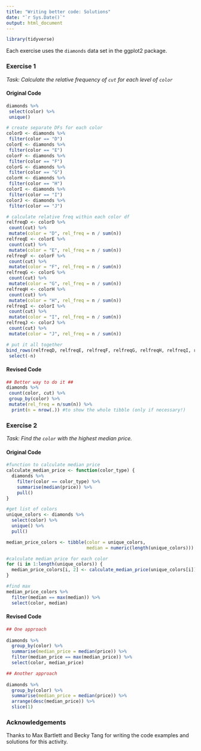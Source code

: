 ```yaml
---
title: "Writing better code: Solutions"
date: "`r Sys.Date()`"
output: html_document
---
```



```r
library(tidyverse)
```

Each exercise uses the `diamonds` data set in the ggplot2 package. 

### Exercise 1

*Task: Calculate the relative frequency of `cut` for each level of `color`*

#### Original Code

```r
diamonds %>%
 select(color) %>%
 unique()

# create separate DFs for each color
colorD <- diamonds %>%
 filter(color == "D")
colorE <- diamonds %>%
 filter(color == "E")
colorF <- diamonds %>%
 filter(color == "F")
colorG <- diamonds %>%
 filter(color == "G")
colorH <- diamonds %>%
 filter(color == "H")
colorI <- diamonds %>%
 filter(color == "I")
colorJ <- diamonds %>%
 filter(color == "J")

# calculate relative freq within each color df
relfreqD <- colorD %>%
 count(cut) %>%
 mutate(color = "D", rel_freq = n / sum(n))
relfreqE <- colorE %>%
 count(cut) %>%
 mutate(color = "E", rel_freq = n / sum(n))
relfreqF <- colorF %>%
 count(cut) %>%
 mutate(color = "F", rel_freq = n / sum(n))
relfreqG <- colorG %>%
 count(cut) %>%
 mutate(color = "G", rel_freq = n / sum(n))
relfreqH <- colorH %>%
 count(cut) %>%
 mutate(color = "H", rel_freq = n / sum(n))
relfreqI <- colorI %>%
 count(cut) %>%
 mutate(color = "I", rel_freq = n / sum(n))
relfreqJ <- colorJ %>%
 count(cut) %>%
 mutate(color = "J", rel_freq = n / sum(n))

# put it all together
bind_rows(relfreqD, relfreqE, relfreqF, relfreqG, relfreqH, relfreqI, relfreqJ) %>%
 select(-n)
```

#### Revised Code

```r
## Better way to do it ##
diamonds %>%
 count(color, cut) %>%
 group_by(color) %>%
 mutate(rel_freq = n/sum(n)) %>% 
  print(n = nrow(.)) #to show the whole tibble (only if necessary!)
```

### Exercise 2

*Task: Find the `color` with the highest median price.*

#### Original Code

```r

#function to calculate median price
calculate_median_price <- function(color_type) {
  diamonds %>%
    filter(color == color_type) %>%
    summarise(median(price)) %>%
    pull()
}

#get list of colors
unique_colors <- diamonds %>%
  select(color) %>%
  unique() %>%
  pull()

median_price_colors <- tibble(color = unique_colors, 
                              median = numeric(length(unique_colors)))

#calculate median price for each color
for (i in 1:length(unique_colors)) {
  median_price_colors[i, 2] <- calculate_median_price(unique_colors[i])
}

#find max
median_price_colors %>%
  filter(median == max(median)) %>%
  select(color, median)
```

#### Revised Code

```r
## One approach
 
diamonds %>%
  group_by(color) %>%
  summarise(median_price = median(price)) %>%
  filter(median_price == max(median_price)) %>%
  select(color, median_price)
```

```r
## Another approach
 
diamonds %>%
  group_by(color) %>%
  summarise(median_price = median(price)) %>%
  arrange(desc(median_price)) %>%
  slice(1)
```


### Acknowledgements

Thanks to Max Bartlett and Becky Tang for writing the code examples and solutions for this activity.